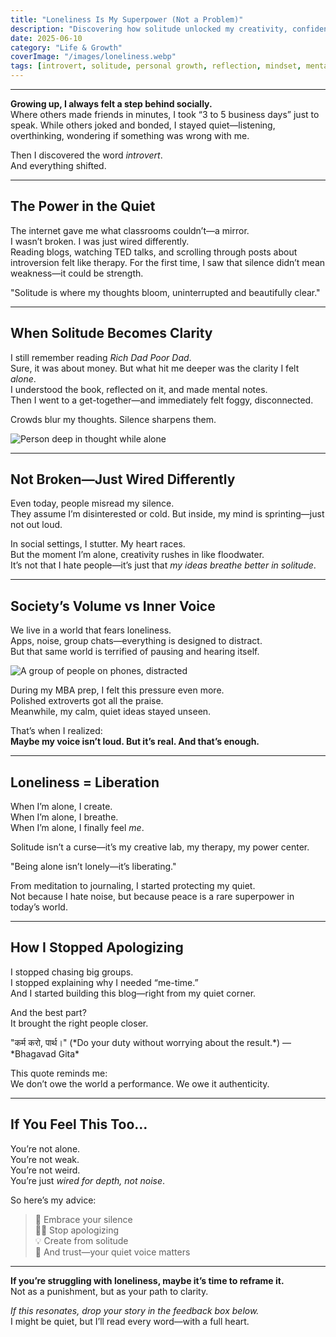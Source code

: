 ```yaml
---
title: "Loneliness Is My Superpower (Not a Problem)"
description: "Discovering how solitude unlocked my creativity, confidence, and calm in a world that celebrates noise."
date: 2025-06-10
category: "Life & Growth"
coverImage: "/images/loneliness.webp"
tags: [introvert, solitude, personal growth, reflection, mindset, mental health]
---
```



---

**Growing up, I always felt a step behind socially.**  
Where others made friends in minutes, I took “3 to 5 business days” just to speak. While others joked and bonded, I stayed quiet—listening, overthinking, wondering if something was wrong with me.

Then I discovered the word *introvert*.  
And everything shifted.

---

## The Power in the Quiet

The internet gave me what classrooms couldn’t—a mirror.  
I wasn’t broken. I was just wired differently.  
Reading blogs, watching TED talks, and scrolling through posts about introversion felt like therapy. For the first time, I saw that silence didn’t mean weakness—it could be strength.

<Quote>
"Solitude is where my thoughts bloom, uninterrupted and beautifully clear."
</Quote>

---

## When Solitude Becomes Clarity

I still remember reading *Rich Dad Poor Dad*.  
Sure, it was about money. But what hit me deeper was the clarity I felt *alone*.  
I understood the book, reflected on it, and made mental notes.  
Then I went to a get-together—and immediately felt foggy, disconnected.

Crowds blur my thoughts. Silence sharpens them.

<Image
  src="/images/thinking-alone.jpg"
  alt="Person deep in thought while alone"
  width={800}
  height={400}
  className="rounded-xl my-6 mx-auto shadow-lg"
/>

---

## Not Broken—Just Wired Differently

Even today, people misread my silence.  
They assume I’m disinterested or cold. But inside, my mind is sprinting—just not out loud.

In social settings, I stutter. My heart races.  
But the moment I’m alone, creativity rushes in like floodwater.  
It’s not that I hate people—it’s just that *my ideas breathe better in solitude*.

---

## Society’s Volume vs Inner Voice

We live in a world that fears loneliness.  
Apps, noise, group chats—everything is designed to distract.  
But that same world is terrified of pausing and hearing itself.

<Image
  src="/images/distracted-society.jpg"
  alt="A group of people on phones, distracted"
  width={800}
  height={400}
  className="rounded-xl my-6 mx-auto shadow-lg"
/>

During my MBA prep, I felt this pressure even more.  
Polished extroverts got all the praise.  
Meanwhile, my calm, quiet ideas stayed unseen.

That’s when I realized:  
**Maybe my voice isn’t loud. But it’s real. And that’s enough.**

---

## Loneliness = Liberation

When I’m alone, I create.  
When I’m alone, I breathe.  
When I’m alone, I finally feel *me*.

Solitude isn’t a curse—it’s my creative lab, my therapy, my power center.

<Quote>
"Being alone isn’t lonely—it’s liberating."
</Quote>

From meditation to journaling, I started protecting my quiet.  
Not because I hate noise, but because peace is a rare superpower in today’s world.

---

## How I Stopped Apologizing

I stopped chasing big groups.  
I stopped explaining why I needed “me-time.”  
And I started building this blog—right from my quiet corner.

And the best part?  
It brought the right people closer.

<Quote>
"कर्म करो, पार्थ।"  
(*Do your duty without worrying about the result.*) — *Bhagavad Gita*
</Quote>

This quote reminds me:  
We don’t owe the world a performance. We owe it authenticity.

---

## If You Feel This Too…

You’re not alone.  
You’re not weak.  
You’re not weird.  
You’re just *wired for depth, not noise*.

So here’s my advice:

> 💬 Embrace your silence  
> 🙅‍♂️ Stop apologizing  
> 💡 Create from solitude  
> 💛 And trust—your quiet voice matters

---

**If you’re struggling with loneliness, maybe it’s time to reframe it.**  
Not as a punishment, but as your path to clarity.

*If this resonates, drop your story in the feedback box below.*  
I might be quiet, but I’ll read every word—with a full heart.

